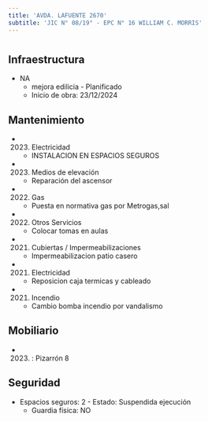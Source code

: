 ```yaml
---
title: 'AVDA. LAFUENTE 2670'
subtitle: 'JIC N° 08/19° - EPC N° 16 WILLIAM C. MORRIS'
---
```


#
## Infraestructura

* NA 
    + mejora edilicia - Planificado 
    + Inicio de obra: 23/12/2024 






## Mantenimiento

*  (2023) Electricidad 
    + INSTALACION EN ESPACIOS SEGUROS

*  (2023) Medios de elevación 
    + Reparación del ascensor

*  (2022) Gas 
    + Puesta en normativa gas por Metrogas,sal

*  (2022) Otros Servicios 
    + Colocar tomas en aulas

*  (2021) Cubiertas / Impermeabilizaciones 
    + Impermeabilizacion patio casero

*  (2021) Electricidad 
    + Reposicion caja termicas y cableado

*  (2021) Incendio 
    + Cambio bomba incendio por vandalismo





## Mobiliario

*  (2023) : Pizarrón 8 





## Seguridad

*  Espacios seguros: 2 - Estado: Suspendida ejecución 
    + Guardia física: NO



